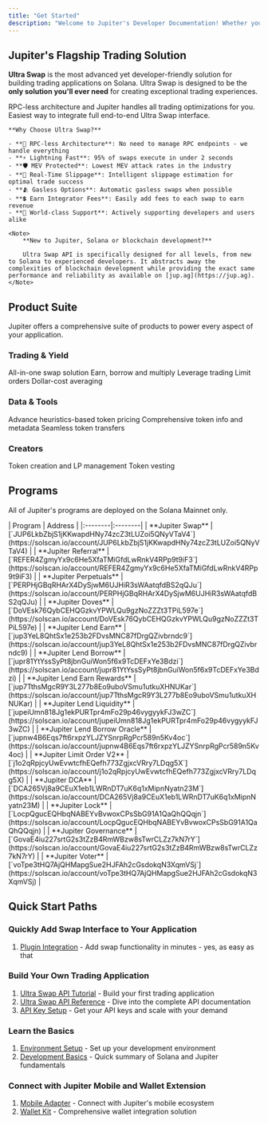 ```yaml
---
title: "Get Started"
description: "Welcome to Jupiter's Developer Documentation! Whether you're building a DeFi superapp from scratch, integrating swap functionality into your existing application, or bringing Jupiter's growing user base to your platform, we provide the tools and infrastructure you need to succeed."
---
```


## Jupiter's Flagship Trading Solution

**Ultra Swap** is the most advanced yet developer-friendly solution for building trading applications on Solana. Ultra Swap is designed to be the **only solution you'll ever need** for creating exceptional trading experiences.

<Card title="Your best developer experience is about to begin!">
    <CardGroup cols={2}>
        <Card title="Ultra Swap API" icon="code" href="/docs/ultra">
            RPC-less architecture and Jupiter handles all trading optimizations for you.
        </Card>
        <Card title="Plugin" icon="puzzle-piece" href="/tool-kits/plugin">
            Easiest way to integrate full end-to-end Ultra Swap interface.
        </Card>
    </CardGroup>

    **Why Choose Ultra Swap?**

    - **🚀 RPC-less Architecture**: No need to manage RPC endpoints - we handle everything
    - **⚡ Lightning Fast**: 95% of swaps execute in under 2 seconds
    - **🛡️ MEV Protected**: Lowest MEV attack rates in the industry
    - **🎯 Real-Time Slippage**: Intelligent slippage estimation for optimal trade success
    - **🫂 Gasless Options**: Automatic gasless swaps when possible
    - **💲 Earn Integrator Fees**: Easily add fees to each swap to earn revenue
    - **🔧 World-class Support**: Actively supporting developers and users alike
    
    <Note>
        **New to Jupiter, Solana or blockchain development?**    
        
        Ultra Swap API is specifically designed for all levels, from new to Solana to experienced developers. It abstracts away the complexities of blockchain development while providing the exact same performance and reliability as available on [jup.ag](https://jup.ag).
    </Note>
</Card>


## Product Suite

Jupiter offers a comprehensive suite of products to power every aspect of your application.

### Trading & Yield
<CardGroup cols={2}>
    <Card title="Ultra Swap" icon="bolt" href="/docs/ultra" horizontal>
        All-in-one swap solution
    </Card>
    <Card title="Lend" icon="piggy-bank" href="/docs/lend" horizontal>
        Earn, borrow and multiply
    </Card>
    <Card title="Perpetuals" icon="chart-line" href="/docs/perp" horizontal>
        Leverage trading
    </Card>
    <Card title="Trigger" icon="bullseye" href="/docs/trigger" horizontal>
        Limit orders
    </Card>
    <Card title="Recurring" icon="clock-rotate-left" href="/docs/recurring" horizontal>
        Dollar-cost averaging
    </Card>
</CardGroup>

### Data & Tools
<CardGroup cols={2}>
    <Card title="Price" icon="dollar-sign" href="/docs/price" horizontal>
        Advance heuristics-based token pricing
    </Card>
    <Card title="Tokens" icon="coin" href="/docs/tokens" horizontal>
        Comprehensive token info and metadata
    </Card>
    <Card title="Send" icon="paper-plane" href="/docs/send" horizontal>
        Seamless token transfers
    </Card>
</CardGroup>

### Creators
<CardGroup cols={2}>
    <Card title="Studio" icon="building-columns" href="/docs/studio" horizontal>
        Token creation and LP management
    </Card>
    <Card title="Lock" icon="lock" href="/docs/lock" horizontal>
        Token vesting
    </Card>
</CardGroup>

## Programs

All of Jupiter's programs are deployed on the Solana Mainnet only.

<Card title="Core Programs" icon="microchip">
| Program | Address |
|:--------|:--------|
| **Jupiter Swap** | [`JUP6LkbZbjS1jKKwapdHNy74zcZ3tLUZoi5QNyVTaV4`](https://solscan.io/account/JUP6LkbZbjS1jKKwapdHNy74zcZ3tLUZoi5QNyVTaV4) |
| **Jupiter Referral** | [`REFER4ZgmyYx9c6He5XfaTMiGfdLwRnkV4RPp9t9iF3`](https://solscan.io/account/REFER4ZgmyYx9c6He5XfaTMiGfdLwRnkV4RPp9t9iF3) |
| **Jupiter Perpetuals** | [`PERPHjGBqRHArX4DySjwM6UJHiR3sWAatqfdBS2qQJu`](https://solscan.io/account/PERPHjGBqRHArX4DySjwM6UJHiR3sWAatqfdBS2qQJu) |
| **Jupiter Doves** | [`DoVEsk76QybCEHQGzkvYPWLQu9gzNoZZZt3TPiL597e`](https://solscan.io/account/DoVEsk76QybCEHQGzkvYPWLQu9gzNoZZZt3TPiL597e) |
| **Jupiter Lend Earn** | [`jup3YeL8QhtSx1e253b2FDvsMNC87fDrgQZivbrndc9`](https://solscan.io/account/jup3YeL8QhtSx1e253b2FDvsMNC87fDrgQZivbrndc9) |
| **Jupiter Lend Borrow** | [`jupr81YtYssSyPt8jbnGuiWon5f6x9TcDEFxYe3Bdzi`](https://solscan.io/account/jupr81YtYssSyPt8jbnGuiWon5f6x9TcDEFxYe3Bdzi) |
| **Jupiter Lend Earn Rewards** | [`jup7TthsMgcR9Y3L277b8Eo9uboVSmu1utkuXHNUKar`](https://solscan.io/account/jup7TthsMgcR9Y3L277b8Eo9uboVSmu1utkuXHNUKar) |
| **Jupiter Lend Liquidity** | [`jupeiUmn818Jg1ekPURTpr4mFo29p46vygyykFJ3wZC`](https://solscan.io/account/jupeiUmn818Jg1ekPURTpr4mFo29p46vygyykFJ3wZC) |
| **Jupiter Lend Borrow Oracle** | [`jupnw4B6Eqs7ft6rxpzYLJZYSnrpRgPcr589n5Kv4oc`](https://solscan.io/account/jupnw4B6Eqs7ft6rxpzYLJZYSnrpRgPcr589n5Kv4oc) |
| **Jupiter Limit Order V2** | [`j1o2qRpjcyUwEvwtcfhEQefh773ZgjxcVRry7LDqg5X`](https://solscan.io/account/j1o2qRpjcyUwEvwtcfhEQefh773ZgjxcVRry7LDqg5X) |
| **Jupiter DCA** | [`DCA265Vj8a9CEuX1eb1LWRnDT7uK6q1xMipnNyatn23M`](https://solscan.io/account/DCA265Vj8a9CEuX1eb1LWRnDT7uK6q1xMipnNyatn23M) |
| **Jupiter Lock** | [`LocpQgucEQHbqNABEYvBvwoxCPsSbG91A1QaQhQQqjn`](https://solscan.io/account/LocpQgucEQHbqNABEYvBvwoxCPsSbG91A1QaQhQQqjn) |
| **Jupiter Governance** | [`GovaE4iu227srtG2s3tZzB4RmWBzw8sTwrCLZz7kN7rY`](https://solscan.io/account/GovaE4iu227srtG2s3tZzB4RmWBzw8sTwrCLZz7kN7rY) |
| **Jupiter Voter** | [`voTpe3tHQ7AjQHMapgSue2HJFAh2cGsdokqN3XqmVSj`](https://solscan.io/account/voTpe3tHQ7AjQHMapgSue2HJFAh2cGsdokqN3XqmVSj) |
</Card>

## Quick Start Paths

### Quickly Add Swap Interface to Your Application
1. [Plugin Integration](/tool-kits/plugin) - Add swap functionality in minutes - yes, as easy as that

### Build Your Own Trading Application
1. [Ultra Swap API Tutorial](/docs/ultra) - Build your first trading application
2. [Ultra Swap API Reference](/api-reference/ultra) - Dive into the complete API documentation
3. [API Key Setup](/portal/setup) - Get your API keys and scale with your demand

### Learn the Basics
1. [Environment Setup](/get-started/environment-setup) - Set up your development environment
2. [Development Basics](/get-started/development-basics) - Quick summary of Solana and Jupiter fundamentals

### Connect with Jupiter Mobile and Wallet Extension
1. [Mobile Adapter](/tool-kits/mobile-adapter) - Connect with Jupiter's mobile ecosystem
2. [Wallet Kit](/tool-kits/wallet-kit) - Comprehensive wallet integration solution
